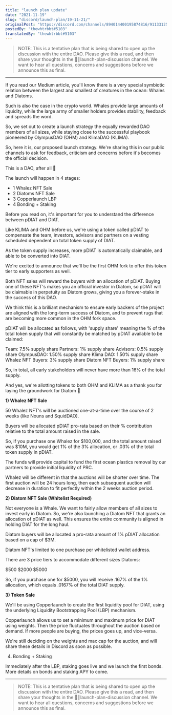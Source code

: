 ```yaml
---
title: "launch plan update"
date: "2021-11-19"
slug: "discord/launch-plan/19-11-21/"
originalPost: "https://discord.com/channels/894014400195874816/911331259635073025/911332954045833286"
postedBy: "thewhtrbbt#5103"
translatedBy: "thewhtrbbt#5103"
---
```



> NOTE: This is a tentative plan that is being shared to open up the discussion with the entire DAO. Please give this a read, and then share your thoughts in the 🚀┃launch-plan-discussion  channel. We want to hear all questions, concerns and suggestions before we announce this as final.

------

If you read our Medium article, you'll know there is a very special symbiotic relation between the largest and smallest of creatures in the ocean: Whales and Diatoms.

Such is also the case in the crypto world. Whales provide large amounts of liquidity, while the large army of smaller holders provides stability, feedback and spreads the word. 

So, we set out to create a launch strategy the equally rewarded DAO members of all sizes, while staying close to the successful playbook pioneered by OlympusDAO (OHM) and KlimaDAO (KLIMA). 

So, here it is, our proposed launch strategy. We're sharing this in our public channels to ask for feedback, criticism and concerns before it's becomes the official decision.

This is a DAO, after all 🙂

The launch will happen in 4 stages: 

- 1 Whalez NFT Sale
- 2 Diatoms NFT Sale
- 3 Copperlaunch LBP
- 4 Bonding + Staking 


Before you read on, it's important for you to understand the difference between pDIAT and DIAT. 

Like KLIMA and OHM before us, we're using a token called pDIAT to compensate the team, investors, advisors and partners on a vesting scheduled dependent on total token supply of DIAT.

As the token supply increases, more pDIAT is automatically claimable, and able to be converted into DIAT. 

We're excited to announce that we'll be the first OHM fork to offer this token tier to early supporters as well.

Both NFT sales will reward the buyers with an allocation of pDIAT. Buying one of these NFT's makes you an official investor in Diatom, so pDIAT will be claimable in perpetuity as Diatom grows, giving you a forever-stake in the success of this DAO. 

We think this is a brilliant mechanism to ensure early backers of the project are aligned with the long-term success of Diatom, and to prevent rugs that are becoming more common in the OHM fork space.

pDIAT will be allocated as follows, with 'supply share' meaning the % of the total token supply that will constantly be matched by pDIAT available to be claimed: 

Team: 7.5% supply share
Partners: 1% supply share
Advisors: 0.5% supply share
OlympusDAO: 1.50% supply share
Klima DAO: 1.50% supply share
Whalez NFT Buyers: 3% supply share
Diatom NFT Buyers: 1% supply share

So, in total, all early stakeholders will never have more than 16% of the total supply. 

And yes, we're allotting tokens to both OHM and KLIMA as a thank you for laying the groundwork for Diatom 🙂


**1) Whalez NFT Sale**

50 Whalez NFT's will be auctioned one-at-a-time over the course of 2 weeks (like Nouns and SquidDAO). 

Buyers will be allocated pDIAT pro-rata based on their % contribution relative to the total amount raised in the sale.

So, if you purchase one Whalez for $100,000, and the total amount raised was $10M, you would get 1% of the 3% allocation, or .03% of the total token supply in pDIAT.

The funds will provide capital to  fund the first ocean plastics removal by our partners to provide initial liquidity of PRC.

Whalez will be different in that the auctions will be shorter over time. The first auction will be 24 hours long, then each subsequent auction will decrease in duration to fit perfectly within the 2 weeks auction period.


**2) Diatom NFT Sale (Whitelist Required)**

Not everyone is a Whale. We want to fairly allow members of all sizes to invest early in Diatom. So, we're also launching a Diatom NFT that grants an allocation of pDIAT as well. This ensures the entire community is aligned in holding DIAT for the long haul.

Diatom buyers will be allocated a pro-rata amount of 1% pDIAT allocation based on a cap of $3M.

Diatom NFT's limited to one purchase per whitelisted wallet address. 

There are 3 price tiers to accommodate different sizes Diatoms: 

$500
$2000
$5000 

So, if you purchase one for $5000, you will receive .167% of the 1% allocation, which equals .0167% of the total DIAT supply. 


**3) Token Sale**

We'll be using Copperlaunch to create the first liquidity pool for DIAT, using the underlying Liquidity Bootstrapping Pool (LBP) mechanism.

Copperlaunch allows us to set a minimum and maximum price for DIAT using weights. Then the price fluctuates throughout the auction based on demand. If more people are buying, the prices goes up, and vice-versa.

We're still deciding on the weights and max cap for the auction, and will share these details in Discord as soon as possible.

4) Bonding + Staking

Immediately after the LBP, staking goes live and we launch the first bonds. More details on bonds and staking APY to come.


------

> NOTE: This is a tentative plan that is being shared to open up the discussion with the entire DAO. Please give this a read, and then share your thoughts in the 🚀┃launch-plan-discussion  channel. We want to hear all questions, concerns and suggestions before we announce this as final.